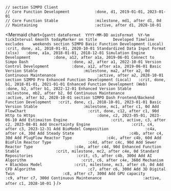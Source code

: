     // section SIMPO Client
    // Core Function Development           :done, d1, 2019-01-01, 2023-01-01
    // Core Function Stable                :milestone, md1, after d1, 0d
    // Maintaining                         :active, after d1, 2028-10-01

<Mermaid chart={`gantt
    dateFormat  YYYY-MM-DD
    axisFormat  %Y-%m
    tickInterval 6month
    todayMarker on
    title       Developed Timeline
    excludes    weekends
    section SIMPO
    Basic Function Development (Local)      :crit, done, a1, 2018-01-01, 2020-10-01
    Standardized Data Input Format (xlsx)   :done, a1a, 2018-01-01, 2018-12-01
    Simulation Engine Development          :done, a12, after a1a, 2019-06-01
    Connect to Simpo Dash                   :done, a2, after a1, 2022-10-01
    Version Control Development          :done, a12, after a1a, 2019-06-01
    Basic Version Stable                    :milestone, ma2, after a2, 0d
    Continuous Maintenance                  :active, after a2, 2028-10-01
    section SIMPO Pro
    Enhanced Function Development (Local)   :crit, done, b1, 2018-01-01, 2021-01-01
    Enhanced Function Development (Web)     :done, b2, after b1, 2022-12-01
    Enhanced Version Stable                 :milestone, mb2, after b2, 0d
    Continuous Maintenance                  :active, after b2, 2028-10-01
    section SIMPO Dash
    Frontend/Backend Function Development   :crit, done, c1, 2018-10-01, 2023-01-01
    Basic Version Stable                    :milestone, mc1, after c1, 0d
    Add FlowChart                           :crit, done, c12, after c1, 90d
    Http to Https                           :done, c2, 2023-05-01, 2023-06-10
    Add Estimaiton Engine                   :crit, active, c3, after c2, 2023-08-01
    Add Uncertainty Engine                  :crit, c4, after c3, 2023-12-31
    Add BioModel Composition                :c4a, after c4, 30d
    Add Steady State                        :c4b, after c4, 30d
    Add PlugFlow Reactor Type               :c4c, after c4b, 60d
    Add BioFilm Reactor Type                :c4d, after c4c, 90d
    Add Sewer Reactor Type                  :c4e, after c4d, 90d
    Enhanced Function Stable                :crit, milestone, mc2, after c4e, 0d
    Standard Repositories                   :crit, c5, after c4b, 300d
    Add AI Algorithm                        :crit, c6, after c4e, 360d
    Mechanism + Blackbox Model              :crit, milestone, mc3, after c6, 0d
    Add CFD Algorithm                       :c7, after c6, 300d
    Add 3D Digital Twin                     :c8, after c7, 300d
    Add GPU capacity                        :c9, after c7, 300d
    Continuous Maintenance                  :active, after c1, 2028-10-01
`} />






